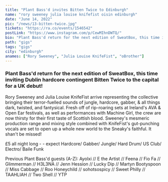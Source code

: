 ---
title: "Plant Bass'd invites Bitten Twice to Edinburgh"
name: "rory sweeney julia louise knifefist oisin edinburgh"
date: "June 14, 2022"
pic: "/news/13-bitten-twice.jpg"
tickets: "https://ra.co/events/1546542"
postLink: "https://www.instagram.com/p/CewMIhnDWTQ/"
bio: "Plant Bass'd return for the next edition of SweatBox, this time inviting Dublin hardcore contingent Bitten Twice to the capital for a UK debut!"
path: "gigs"
tags: "gigs"
city: "edinburgh"
anames: ["Rory Sweeney", "Julia Louise KnifeFist", "oBrother"]
---

### Plant Bass'd return for the next edition of SweatBox, this time inviting Dublin hardcore contingent Bitten Twice to the capital for a UK debut!

Rory Sweeney and Julia Louise KnifeFist arrive representing the collective bringing their terror-fuelled sounds of jungle, hardcore, gabber, & all things dark, twisted, and fantysical. Fresh off of rip-roaring sets at Ireland's AVA & Open Ear festivals, as well as performances with Machine Girl, the crew are now thirsty for their first taste of Scottish blood.
Sweeney's mesmeric production range and mixing style combined with KnifeFist's gut-punching vocals are set to open up a whole new world to the Sneaky's faithful. It shan't be missed!

£5 all night long - <HoverLink url="ra.co/events/1546542" external inline /> - expect Hardcore/ Gabber/ Jungle/ Hard Drum/ US Club/ Electro/ Baile Funk

Previous Plant Bass'd guests (A-Z):
Ayolxi // E the Artist // Feena // Fio Fa // Glimmerman // H3L3NA // Jenn Hession // Lucky Dip // Martyn Bootyspoon // Miss Cabbage // Roo Honeychild // sohotsospicy // Sweet Philly // TAAHLIAH // Two Shell // YTP
